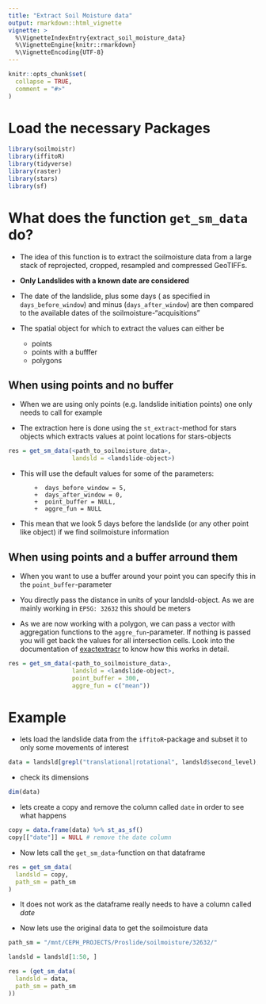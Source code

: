 ```yaml
---
title: "Extract Soil Moisture data"
output: rmarkdown::html_vignette
vignette: >
  %\VignetteIndexEntry{extract_soil_moisture_data}
  %\VignetteEngine{knitr::rmarkdown}
  %\VignetteEncoding{UTF-8}
---
```


```r
knitr::opts_chunk$set(
  collapse = TRUE,
  comment = "#>"
)
```

# Load the necessary Packages

```r
library(soilmoistr)
library(iffitoR)
library(tidyverse)
library(raster)
library(stars)
library(sf)
```

# What does the function `get_sm_data` do?

- The idea of this function is to extract the soilmoisture data from a large stack of reprojected, cropped, resampled and compressed GeoTIFFs.

- **Only Landslides with a known date are considered**

- The date of the landslide, plus some days ( as specified in `days_before_window`) and minus (`days_after_window`) are then compared to the available dates of the soilmoisture-"acquisitions"

- The spatial object for which to extract the values can either be 

  * points
  * points with a bufffer 
  * polygons 
  

## When using points and no buffer

- When we are using only points (e.g. landslide initiation points) one only needs to call for example

- The extraction here is done using the `st_extract`-method for stars objects which extracts values at point locations for stars-objects

```r
res = get_sm_data(<path_to_soilmoisture_data>,
                  landsld = <landslide-object>)
```

- This will use the default values for some of the parameters:

          +  days_before_window = 5,
          +  days_after_window = 0,
          +  point_buffer = NULL,
          +  aggre_fun = NULL
          
- This mean that we look 5 days before the landslide (or any other point like object) if we find soilmoisture information

## When using points and a buffer arround them

- When you want to use a buffer around your point you can specify this in the `point_buffer`-parameter

- You directly pass the distance in units of your landsld-object. As we are mainly working in `EPSG: 32632` this should be meters

- As we are now working with a polygon, we can pass a vector with aggregation functions to the `aggre_fun`-parameter. If nothing is passed you will get back the values for all intersection cells. Look into the documentation of  [exactextracr](https://github.com/isciences/exactextractr) to know how this works in detail.

```r
res = get_sm_data(<path_to_soilmoisture_data>,
                  landsld = <landslide-object>,
                  point_buffer = 300,
                  aggre_fun = c("mean"))

```


# Example

- lets load the landslide data from the `iffitoR`-package and subset it to only some movements of interest

```r
data = landsld[grepl("translational|rotational", landsld$second_level), ]
```

- check its dimensions

```r
dim(data)
```

- lets create a copy and remove the column called `date` in order to see what happens
  
```r
copy = data.frame(data) %>% st_as_sf()
copy[["date"]] = NULL # remove the date column
```

- Now lets call the `get_sm_data`-function on that dataframe
 
```r
res = get_sm_data(
  landsld = copy,
  path_sm = path_sm
)
```
  
- It does not work as the dataframe really needs to have a column called *date*

- Now lets use the original data to get the soilmoisture data

```r
path_sm = "/mnt/CEPH_PROJECTS/Proslide/soilmoisture/32632/"

landsld = landsld[1:50, ]

res = (get_sm_data(
  landsld = data,
  path_sm = path_sm
)) 

```

  

